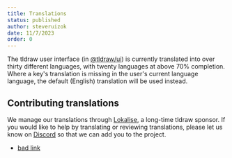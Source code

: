 ```yaml
---
title: Translations
status: published
author: steveruizok
date: 11/7/2023
order: 0
---
```


The tldraw user interface (in [@tldraw/ui](/docs/user-interface)) is currently translated into over thirty different languages, with twenty languages at above 70% completion. Where a key's translation is missing in the user's current language language, the default (English) translation will be used instead.

## Contributing translations

We manage our translations through [Lokalise](https://www.lokalise.com), a long-time tldraw sponsor. If you would like to help by translating or reviewing translations, please let us know on [Discord](https://discord.gg/sKNgCZyrrf) so that we can add you to the project.

- [bad link](https://broken.tldraw.com)